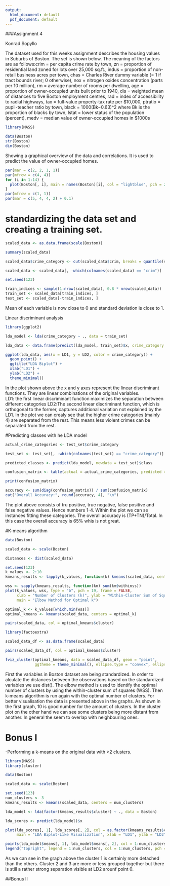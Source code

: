 ```yaml
---
output:
  html_document: default
  pdf_document: default
---
```


###Assignment 4

Konrad Sopyllo

The dataset used for this weeks assignment describes the housing values in Suburbs of Boston. The set is shown below. The meaning of the factors are as follows:crim = per capita crime rate by town, zn = proportion of residential land zoned for lots over 25,000 sq.ft., indus = proportion of non-retail business acres per town, chas = Charles River dummy variable (= 1 if tract bounds river; 0 otherwise), nox = nitrogen oxides concentration (parts per 10 million), rm = average number of rooms per dwelling, age = proportion of owner-occupied units built prior to 1940, dis = weighted mean of distances to five Boston employment centres, rad = index of accessibility to radial highways, tax = full-value property-tax rate per $10,000, ptratio = pupil-teacher ratio by town, black = 1000(Bk−0.63)^2 where Bk is the proportion of blacks by town, lstat = lower status of the population (percent), medv = median value of owner-occupied homes in $1000s
```r
library(MASS)

data(Boston)
str(Boston)
dim(Boston)
```
Showing a graphical overview of the data and correlations. It is used to predict the value of owner-occupied homes.
```r
par(mar = c(2, 2, 1, 1))
par(mfrow = c(4, 4))
for (i in 1:14) {
  plot(Boston[, i], main = names(Boston)[i], col = "lightblue", pch = 20)
}
par(mfrow = c(1, 1))
par(mar = c(5, 4, 4, 2) + 0.1) 
```
# standardizing the data set and creating a training set.
```r
scaled_data <- as.data.frame(scale(Boston))

summary(scaled_data)

scaled_data$crime_category <- cut(scaled_data$crim, breaks = quantile(scaled_data$crim), labels = FALSE)

scaled_data <- scaled_data[, -which(colnames(scaled_data) == "crim")]

set.seed(123)

train_indices <- sample(1:nrow(scaled_data), 0.8 * nrow(scaled_data))
train_set <- scaled_data[train_indices, ]
test_set <- scaled_data[-train_indices, ]
```
Mean of each variable is now close to 0 and standard deviation is close to 1. 

Linear discriminant analysis
```r

library(ggplot2)

lda_model <- lda(crime_category ~ ., data = train_set)

lda_data <- data.frame(predict(lda_model, train_set)$x, crime_category = train_set$crime_category)

ggplot(lda_data, aes(x = LD1, y = LD2, color = crime_category)) +
  geom_point() +
  ggtitle("LDA Biplot") +
  xlab("LD1") +
  ylab("LD2") +
  theme_minimal()
```

In the plot shown above the x and y axes represent the linear discriminant functions. They are linear combinations of the original variables.  
LD1: the first linear discriminant function maximizes the separation between different categories
LD2:The second linear discriminant function, which is orthogonal to the former, captures additional variation not explained by the LD1. 
In the plot we can crealy see that the higher crime categories (mainly 4) are separated from the rest. This means less violent crimes can be separated from the rest. 

#Predicting classes with he LDA model

```r
actual_crime_categories <- test_set$crime_category

test_set <- test_set[, -which(colnames(test_set) == "crime_category")]

predicted_classes <- predict(lda_model, newdata = test_set)$class

confusion_matrix <- table(actual = actual_crime_categories, predicted = predicted_classes)

print(confusion_matrix)

accuracy <- sum(diag(confusion_matrix)) / sum(confusion_matrix)
cat("Overall Accuracy:", round(accuracy, 4), "\n")
```
The plot above consists of tru positive, true negative, false positive and false negative values. Hence numbers 1-4. Within the plot we can se instances fitting these categories. The overall accuracy is (TP+TN)/Total. In this case the overall accuracy is 65% whis is not great. 

#K-means algorithm

```r
data(Boston)

scaled_data <- scale(Boston)

distances <- dist(scaled_data)

set.seed(123)
k_values <- 2:10
kmeans_results <- lapply(k_values, function(k) kmeans(scaled_data, centers = k))

wss <- sapply(kmeans_results, function(km) sum(km$withinss))
plot(k_values, wss, type = "b", pch = 19, frame = FALSE, 
     xlab = "Number of Clusters (k)", ylab = "Within-Cluster Sum of Squares (WSS)",
     main = "Elbow Method for Optimal k")

optimal_k <- k_values[which.min(wss)]
optimal_kmeans <- kmeans(scaled_data, centers = optimal_k)

pairs(scaled_data, col = optimal_kmeans$cluster)

library(factoextra)

scaled_data_df <- as.data.frame(scaled_data)

pairs(scaled_data_df, col = optimal_kmeans$cluster)

fviz_cluster(optimal_kmeans, data = scaled_data_df, geom = "point",
             ggtheme = theme_minimal(), ellipse.type = "convex", ellipse.level = 0.68)
```
First the variables in Boston dataset are being standardized. In order to alculate the distances between the observations based on the standardized variables we use dist(). 
The elbow method is used to identify the optimal number of clusters by using the within-cluster sum of squares (WSS).
Then k-means algorithm is run again with the optimal number of clusters. 
For better visualisation the data is presented above in the graphs. 
As shown in the first graph, 10 is good number for the amount of clusters. In the cluster plot on the other hand we can see some clusters being more distant from another. In general the seem to overlap with neighbouring ones. 


# Bonus I
-Performing a k-means on the original data with >2 clusters. 
```r
library(MASS)
library(cluster)

data(Boston)

scaled_data <- scale(Boston)

set.seed(123)
num_clusters <- 3
kmeans_results <- kmeans(scaled_data, centers = num_clusters)

lda_model <- lda(factor(kmeans_results$cluster) ~ ., data = Boston)

lda_scores <- predict(lda_model)$x

plot(lda_scores[, 1], lda_scores[, 2], col = as.factor(kmeans_results$cluster), pch = 16,
     main = "LDA Biplot-Like Visualization", xlab = "LD1", ylab = "LD2")

points(lda_model$means[, 1], lda_model$means[, 2], col = 1:num_clusters, pch = 3, cex = 2)
legend("topright", legend = 1:num_clusters, col = 1:num_clusters, pch = 3, title = "Clusters")
```

As we can see in the graph above the cluster 1 is certainly more detached than the others. Cluster 2 and 3 are more or less grouped together but there is still a rather strong separation visible at LD2 arounf point 0. 

##Bonus II



